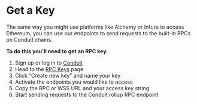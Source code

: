 # Get a Key

The same way you might use platforms like Alchemy or Infura to access Ethereum, you can use our endpoints to send requests to the built-in RPCs on Conduit chains. 

**To do this you'll need to get an RPC key.**

1. Sign up or log in to [Conduit](https://app.conduit.xyz/)
2. Head to the [RPC Keys](https://app.conduit.xyz/rpc-keys) page
4. Click “Create new key” and name your key
5. Activate the endpoints you would like to access
5. Copy the RPC or WSS URL and your access key string
6. Start sending requests to the Conduit rollup RPC endpoint